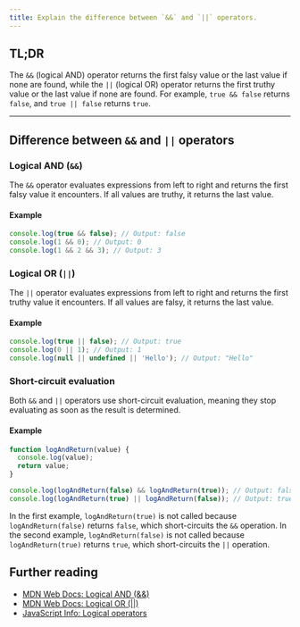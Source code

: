 ```yaml
---
title: Explain the difference between `&&` and `||` operators.
---
```


## TL;DR

The `&&` (logical AND) operator returns the first falsy value or the last value if none are found, while the `||` (logical OR) operator returns the first truthy value or the last value if none are found. For example, `true && false` returns `false`, and `true || false` returns `true`.

---

## Difference between `&&` and `||` operators

### Logical AND (`&&`)

The `&&` operator evaluates expressions from left to right and returns the first falsy value it encounters. If all values are truthy, it returns the last value.

#### Example

```js
console.log(true && false); // Output: false
console.log(1 && 0); // Output: 0
console.log(1 && 2 && 3); // Output: 3
```

### Logical OR (`||`)

The `||` operator evaluates expressions from left to right and returns the first truthy value it encounters. If all values are falsy, it returns the last value.

#### Example

```js
console.log(true || false); // Output: true
console.log(0 || 1); // Output: 1
console.log(null || undefined || 'Hello'); // Output: "Hello"
```

### Short-circuit evaluation

Both `&&` and `||` operators use short-circuit evaluation, meaning they stop evaluating as soon as the result is determined.

#### Example

```js
function logAndReturn(value) {
  console.log(value);
  return value;
}

console.log(logAndReturn(false) && logAndReturn(true)); // Output: false
console.log(logAndReturn(true) || logAndReturn(false)); // Output: true
```

In the first example, `logAndReturn(true)` is not called because `logAndReturn(false)` returns `false`, which short-circuits the `&&` operation. In the second example, `logAndReturn(false)` is not called because `logAndReturn(true)` returns `true`, which short-circuits the `||` operation.

## Further reading

- [MDN Web Docs: Logical AND (&&)](https://developer.mozilla.org/en-US/docs/Web/JavaScript/Reference/Operators/Logical_AND)
- [MDN Web Docs: Logical OR (||)](https://developer.mozilla.org/en-US/docs/Web/JavaScript/Reference/Operators/Logical_OR)
- [JavaScript Info: Logical operators](https://javascript.info/logical-operators)

